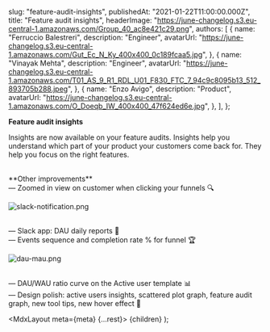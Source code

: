 
  slug: "feature-audit-insights",
  publishedAt: "2021-01-22T11:00:00.000Z",
  title: "Feature audit insights",
  headerImage:
    "https://june-changelog.s3.eu-central-1.amazonaws.com/Group_40_ac8e421c29.png",
  authors: [
    {
      name: "Ferruccio Balestreri",
      description: "Engineer",
      avatarUrl:
        "https://june-changelog.s3.eu-central-1.amazonaws.com/Gut_Ec_N_Ky_400x400_0c189fcaa5.jpg",
    },
    {
      name: "Vinayak Mehta",
      description: "Engineer",
      avatarUrl:
        "https://june-changelog.s3.eu-central-1.amazonaws.com/T01_AS_9_R1_RDL_U01_F830_FTC_7_94c9c8095b13_512_893705b288.jpeg",
    },
    {
      name: "Enzo Avigo",
      description: "Product",
      avatarUrl:
        "https://june-changelog.s3.eu-central-1.amazonaws.com/O_Doeqb_IW_400x400_47f624ed6e.jpg",
    },
  ],
};

**Feature audit insights**

Insights are now available on your feature audits.
Insights help you understand which part of your product your customers come back for. They help you focus on the right features.

<br />
**Other improvements**
<br />— Zoomed in view on customer when clicking your funnels 🔍

![slack-notification.png](https://june-changelog.s3.eu-central-1.amazonaws.com/slack_notification_c750ec233f.png)

<br />— Slack app: DAU daily reports 📜
<br />— Events sequence and completion rate % for funnel 🏆

![dau-mau.png](https://june-changelog.s3.eu-central-1.amazonaws.com/dau_mau_0b8c0cf142.png)

<br />— DAU/WAU ratio curve on the Active user template 📊
<br />— Design polish: active users insights, scattered plot graph, feature audit
graph, new tool tips, new hover effect 💅

  <MdxLayout meta={meta} {...rest}>
    {children}
  </MdxLayout>
);
